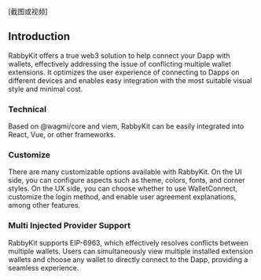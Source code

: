 [截图或视频]

## Introduction

RabbyKit offers a true web3 solution to help connect your Dapp with wallets, effectively addressing the issue of conflicting multiple wallet extensions. It optimizes the user experience of connecting to Dapps on different devices and enables easy integration with the most suitable visual style and minimal cost.

### Technical

Based on @wagmi/core and viem, RabbyKit can be easily integrated into React, Vue, or other frameworks.

### Customize

There are many customizable options available with RabbyKit. On the UI side, you can configure aspects such as theme, colors, fonts, and corner styles. On the UX side, you can choose whether to use WalletConnect, customize the login method, and enable user agreement explanations, among other features.

### Multi Injected Provider Support

RabbyKit supports EIP-6963, which effectively resolves conflicts between multiple wallets. Users can simultaneously view multiple installed extension wallets and choose any wallet to directly connect to the Dapp, providing a seamless experience.
